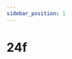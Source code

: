 ```yaml
---
sidebar_position: 1
---
```


# 24f

<Table
  header={['Datum', 'Thema', 'Inhalt']}
  compact
  selectable
  rows={[
    { cells: ['Fr. 20.08.', 'Netzwerk', ''] },
    { cells: ['Fr. 27.08.', 'Netzwerk', ''] },
    { cells: ['Fr. 03.09.', 'Netzwerk', ''] },
    { cells: ['Fr. 10.09.', 'Netzwerk', '']},
    { cells: ['Fr. 17.09.', 'Netzwerk', ''] },
    { cells: ['Fr. 24.09.', 'Netzwerk', 'Test'], type: 'test' },
    { cells: ['Fr. 01.10.', 'Umweltwoche', ''], type: 'holiday' },
    { cells: ['Fr. 08.10.', 'Herbstferien', ''], type: 'holiday' },
    { cells: ['Fr. 15.10.', 'Herbstferien', ''], type: 'holiday' },
    { cells: ['Fr. 22.10.', 'Herbstferien', ''], type: 'holiday' },
    { cells: ['Fr. 29.10.', 'Kryptologie', ''] },
    { cells: ['Fr. 05.11.', 'Kryptologie', ''] },
    { cells: ['Fr. 12.11.', 'Kryptologie', ''] },
    { cells: ['Fr. 19.11.', 'Kryptologie', ''] },
    { cells: ['Fr. 26.11.', 'Kryptologie', ''] },
    { cells: ['Fr. 03.12.', 'Kryptologie', 'Sichere Passwörter'] },
    { cells: ['Fr. 10.12.', 'Kryptologie', 'Test'], type: 'test' },
    { cells: ['Fr. 17.12.', 'Datenbanken', ''] },
    { cells: ['Fr. 24.12.', 'Winterferien', ''], type: 'holiday' },
    { cells: ['Fr. 31.12.', 'Winterferien', ''], type: 'holiday' },
    { cells: ['Fr. 07.01.', 'Winterferien', ''], type: 'holiday' },
    { cells: ['Fr. 14.01.', 'Datenbanken', ''] },
    { cells: ['Mi. 19.01.', 'Notenschluss', ''], type: 'event' },
    { cells: ['Fr. 21.01.', 'Datenbanken', ''] },
    { cells: ['Fr. 28.01.', 'Datenbanken', ''] }
  ]}
/>